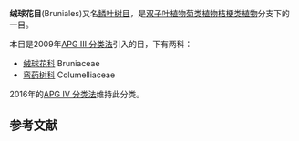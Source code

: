 {{Automatic taxobox
| taxon = Bruniales
| image = Berzelia lanuginosa 2.jpg
| image_caption = ''[[Berzelia_lanuginosa|Berzelia lanuginosa]]''
| authority = [[Barthélemy_Charles_Joseph_Dumortier|Dumort.]]
| subdivision_ranks = [[科|科]]
| subdivision = 
* [[绒球花科|绒球花科]] Bruniaceae
* [[弯药树科|弯药树科]] Columelliaceae
}}

'''绒球花目'''(Bruniales){{r|APG3科属}}又名[[鳞叶树目|鳞叶树目]]，是[[双子叶植物|双子叶植物]][[菊类植物|菊类植物]][[桔梗类植物|桔梗类植物]]分支下的一目。

本目是2009年[[APG_III_分类法|APG III 分类法]]引入的目，下有两科：{{r|APG3}}{{r|APG3科属}}
* [[绒球花科|绒球花科]] Bruniaceae
* [[弯药树科|弯药树科]] Columelliaceae

2016年的[[APG_IV_分类法|APG IV 分类法]]维持此分类。{{r|APG4}}

==参考文献==
{{reflist|refs=
<ref name="APG3">{{Cite journal |last=Angiosperm Phylogeny Group |year=2009 |title=An update of the Angiosperm Phylogeny Group classification for the orders and families of flowering plants: APG III |journal=Botanical Journal of the Linnean Society |volume=161 |issue=2 |pages=105–121 |url=http://onlinelibrary.wiley.com/doi/10.1111/j.1095-8339.2009.00996.x/abstract |doi=10.1111/j.1095-8339.2009.00996.x }}</ref>
<ref name="APG4">{{Cite journal |last=Angiosperm Phylogeny Group |year=2016 |title=An update of the Angiosperm Phylogeny Group classification for the orders and families of flowering plants: APG IV |journal=Botanical Journal of the Linnean Society |volume=181 |issue=1 |pages=1–20 |url=http://onlinelibrary.wiley.com/doi/10.1111/boj.12385/abstract |doi=10.1111/boj.12385 }}</ref>
<ref name="APG3科属">{{Cite journal |last=刘冰, 叶建飞, 刘夙, 汪远, 杨永, 赖阳均, 曾刚, 林秦文 |year=2016 |title=中国被子植物科属概览: 依据APG III系统 |journal=生物多样性 |volume=23 |issue=2 |pages=225-231 |url=http://www.biodiversity-science.net/CN/abstract/abstract9992.shtml |doi=10.17520/biods.2015052 |deadurl=yes |archiveurl=https://web.archive.org/web/20150505064115/http://www.biodiversity-science.net/CN/abstract/abstract9992.shtml |archivedate=2015-05-05 }}</ref>
}}